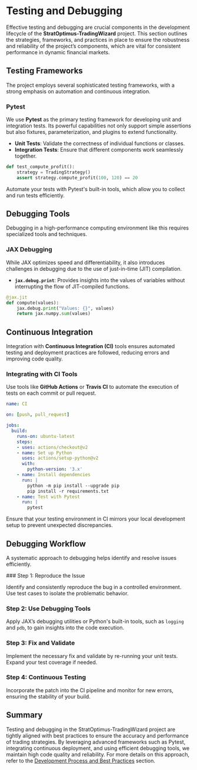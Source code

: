 
# Testing and Debugging

Effective testing and debugging are crucial components in the development lifecycle of the **StratOptimus-TradingWizard** project. This section outlines the strategies, frameworks, and practices in place to ensure the robustness and reliability of the project’s components, which are vital for consistent performance in dynamic financial markets.

## Testing Frameworks

The project employs several sophisticated testing frameworks, with a strong emphasis on automation and continuous integration.

### Pytest

We use **Pytest** as the primary testing framework for developing unit and integration tests. Its powerful capabilities not only support simple assertions but also fixtures, parameterization, and plugins to extend functionality.

- **Unit Tests**: Validate the correctness of individual functions or classes.
- **Integration Tests**: Ensure that different components work seamlessly together.

```python
def test_compute_profit():
    strategy = TradingStrategy()
    assert strategy.compute_profit(100, 120) == 20
```

<Callout type="info" title="Note">
Automate your tests with Pytest's built-in tools, which allow you to collect and run tests efficiently.
</Callout>

## Debugging Tools

Debugging in a high-performance computing environment like this requires specialized tools and techniques.

### JAX Debugging

While JAX optimizes speed and differentiability, it also introduces challenges in debugging due to the use of just-in-time (JIT) compilation.

- **`jax.debug.print`**: Provides insights into the values of variables without interrupting the flow of JIT-compiled functions.

```python
@jax.jit
def compute(values):
    jax.debug.print("Values: {}", values)
    return jax.numpy.sum(values)
```

## Continuous Integration

Integration with **Continuous Integration (CI)** tools ensures automated testing and deployment practices are followed, reducing errors and improving code quality.

### Integrating with CI Tools

Use tools like **GitHub Actions** or **Travis CI** to automate the execution of tests on each commit or pull request.

```yaml
name: CI

on: [push, pull_request]

jobs:
  build:
    runs-on: ubuntu-latest
    steps:
    - uses: actions/checkout@v2
    - name: Set up Python
      uses: actions/setup-python@v2
      with:
        python-version: '3.x'
    - name: Install dependencies
      run: |
        python -m pip install --upgrade pip
        pip install -r requirements.txt
    - name: Test with Pytest
      run: |
        pytest
```

<Callout type="warning" title="Ensure Consistency">
Ensure that your testing environment in CI mirrors your local development setup to prevent unexpected discrepancies.
</Callout>

## Debugging Workflow

A systematic approach to debugging helps identify and resolve issues efficiently.

<Steps>
### Step 1: Reproduce the Issue

Identify and consistently reproduce the bug in a controlled environment. Use test cases to isolate the problematic behavior.

### Step 2: Use Debugging Tools

Apply JAX’s debugging utilities or Python's built-in tools, such as `logging` and `pdb`, to gain insights into the code execution.

### Step 3: Fix and Validate

Implement the necessary fix and validate by re-running your unit tests. Expand your test coverage if needed.

### Step 4: Continuous Testing

Incorporate the patch into the CI pipeline and monitor for new errors, ensuring the stability of your build.
</Steps>

## Summary

Testing and debugging in the StratOptimus-TradingWizard project are tightly aligned with best practices to ensure the accuracy and performance of trading strategies. By leveraging advanced frameworks such as Pytest, integrating continuous deployment, and using efficient debugging tools, we maintain high code quality and reliability. For more details on this approach, refer to the [Development Process and Best Practices](/development-process-best-practices) section.
